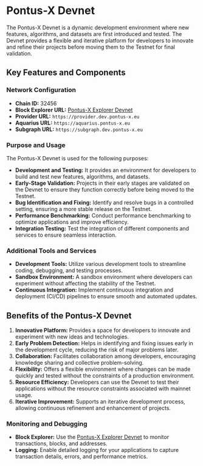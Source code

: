 # Pontus-X Devnet

The Pontus-X Devnet is a dynamic development environment where new features, algorithms, and datasets are first introduced and tested. The Devnet provides a flexible and iterative platform for developers to innovate and refine their projects before moving them to the Testnet for final validation.

## Key Features and Components

### Network Configuration
- **Chain ID:** 32456
- **Block Explorer URL:** [Pontus-X Explorer Devnet](https://explorer.pontus-x.eu/devnet/pontusx)
- **Provider URL:** `https://provider.dev.pontus-x.eu`
- **Aquarius URL:** `https://aquarius.pontus-x.eu`
- **Subgraph URL:** `https://subgraph.dev.pontus-x.eu`

### Purpose and Usage
The Pontus-X Devnet is used for the following purposes:
- **Development and Testing:** It provides an environment for developers to build and test new features, algorithms, and datasets.
- **Early-Stage Validation:** Projects in their early stages are validated on the Devnet to ensure they function correctly before being moved to the Testnet.
- **Bug Identification and Fixing:** Identify and resolve bugs in a controlled setting, ensuring a more stable release on the Testnet.
- **Performance Benchmarking:** Conduct performance benchmarking to optimize applications and improve efficiency.
- **Integration Testing:** Test the integration of different components and services to ensure seamless interaction.

### Additional Tools and Services
- **Development Tools:** Utilize various development tools to streamline coding, debugging, and testing processes.
- **Sandbox Environment:** A sandbox environment where developers can experiment without affecting the stability of the Testnet.
- **Continuous Integration:** Implement continuous integration and deployment (CI/CD) pipelines to ensure smooth and automated updates.

## Benefits of the Pontus-X Devnet
1. **Innovative Platform:** Provides a space for developers to innovate and experiment with new ideas and technologies.
2. **Early Problem Detection:** Helps in identifying and fixing issues early in the development cycle, reducing the risk of major problems later.
3. **Collaboration:** Facilitates collaboration among developers, encouraging knowledge sharing and collective problem-solving.
4. **Flexibility:** Offers a flexible environment where changes can be made quickly and tested without the constraints of a production environment.
5. **Resource Efficiency:** Developers can use the Devnet to test their applications without the resource constraints associated with mainnet usage.
6. **Iterative Improvement:** Supports an iterative development process, allowing continuous refinement and enhancement of projects.

### Monitoring and Debugging
- **Block Explorer:** Use the [Pontus-X Explorer Devnet](https://explorer.pontus-x.eu/devnet/pontusx) to monitor transactions, blocks, and addresses.
- **Logging:** Enable detailed logging for your applications to capture transaction details, errors, and performance metrics.

